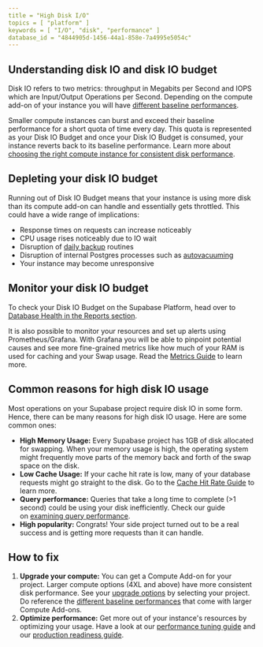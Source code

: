 ```yaml
---
title = "High Disk I/O"
topics = [ "platform" ]
keywords = [ "I/O", "disk", "performance" ]
database_id = "4844905d-1456-44a1-858e-7a4995e5054c"
---
```


## Understanding disk IO and disk IO budget

Disk IO refers to two metrics: throughput in Megabits per Second and IOPS which are Input/Output Operations per Second. Depending on the compute add-on of your instance you will have [different baseline performances](/docs/guides/platform/compute-add-ons#compute-size).

Smaller compute instances can burst and exceed their baseline performance for a short quota of time every day. This quota is represented as your Disk IO Budget and once your Disk IO Budget is consumed, your instance reverts back to its baseline performance. Learn more about [choosing the right compute instance for consistent disk performance](/docs/guides/platform/compute-add-ons#choosing-the-right-compute-instance-for-consistent-disk-performance).

## Depleting your disk IO budget

Running out of Disk IO Budget means that your instance is using more disk than its compute add-on can handle and essentially gets throttled. This could have a wide range of implications:

- Response times on requests can increase noticeably
- CPU usage rises noticeably due to IO wait
- Disruption of [daily backup](/docs/guides/platform/backups#daily-backups) routines
- Disruption of internal Postgres processes such as [autovacuuming](/docs/guides/platform/database-size#vacuum-operations)
- Your instance may become unresponsive

## Monitor your disk IO budget

To check your Disk IO Budget on the Supabase Platform, head over to [Database Health in the Reports section](https://supabase.com/dashboard/project/_/reports/database).

It is also possible to monitor your resources and set up alerts using Prometheus/Grafana. With Grafana you will be able to pinpoint potential causes and see more fine-grained metrics like how much of your RAM is used for caching and your Swap usage. Read the [Metrics Guide](/docs/guides/platform/metrics) to learn more.

## Common reasons for high disk IO usage

Most operations on your Supabase project require disk IO in some form. Hence, there can be many reasons for high disk IO usage. Here are some common ones:

- **High Memory Usage:** Every Supabase project has 1GB of disk allocated for swapping. When your memory usage is high, the operating system might frequently move parts of the memory back and forth of the swap space on the disk.
- **Low Cache Usage:** If your cache hit rate is low, many of your database requests might go straight to the disk. Go to the [Cache Hit Rate Guide](/docs/guides/platform/performance#hit-rate) to learn more.
- **Query performance:** Queries that take a long time to complete (>1 second) could be using your disk inefficiently. Check our guide on [examining query performance](/docs/guides/platform/performance#examining-query-performance).
- **High popularity:** Congrats! Your side project turned out to be a real success and is getting more requests than it can handle.

## How to fix

1. **Upgrade your compute:** You can get a Compute Add-on for your project. Larger compute options (4XL and above) have more consistent disk performance. See your [upgrade options](https://supabase.com/dashboard/project/_/settings/compute-and-disk) by selecting your project. Do reference the [different baseline performances](/docs/guides/platform/compute-add-ons#compute-size) that come with larger Compute Add-ons.
2. **Optimize performance:** Get more out of your instance's resources by optimizing your usage. Have a look at our [performance tuning guide](/docs/guides/platform/performance#examining-query-performance) and our [production readiness guide](/docs/guides/platform/going-into-prod#performance).
